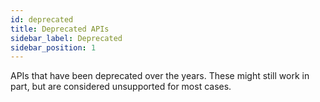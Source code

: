 ```yaml
---
id: deprecated
title: Deprecated APIs
sidebar_label: Deprecated
sidebar_position: 1
---
```


APIs that have been deprecated over the years. These might still work in part, but are considered unsupported for most cases.